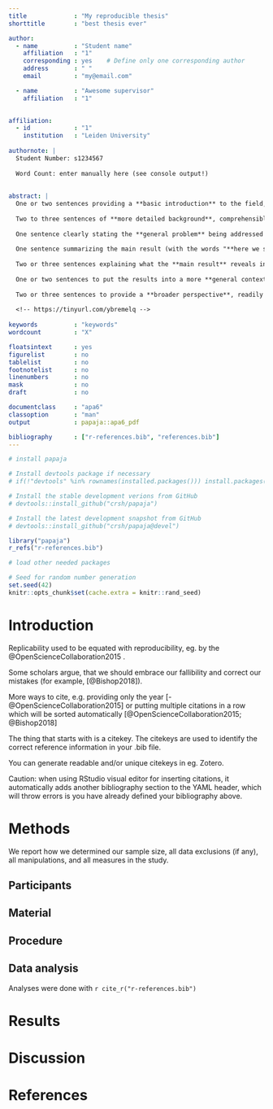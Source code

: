 ```yaml
---
title             : "My reproducible thesis"
shorttitle        : "best thesis ever"

author: 
  - name          : "Student name"
    affiliation   : "1"
    corresponding : yes    # Define only one corresponding author
    address       : " "
    email         : "my@email.com"

  - name          : "Awesome supervisor"
    affiliation   : "1"

 
affiliation:
  - id            : "1"
    institution   : "Leiden University"
 
authornote: |
  Student Number: s1234567
  
  Word Count: enter manually here (see console output!)
  
  
abstract: |
  One or two sentences providing a **basic introduction** to the field,  comprehensible to a scientist in any discipline.
  
  Two to three sentences of **more detailed background**, comprehensible  to scientists in related disciplines.
  
  One sentence clearly stating the **general problem** being addressed by  this particular study.
  
  One sentence summarizing the main result (with the words "**here we show**" or their equivalent).
  
  Two or three sentences explaining what the **main result** reveals in direct comparison to what was thought to be the case previously, or how the  main result adds to previous knowledge.
  
  One or two sentences to put the results into a more **general context**.
  
  Two or three sentences to provide a **broader perspective**, readily comprehensible to a scientist in any discipline.
  
  <!-- https://tinyurl.com/ybremelq -->
  
keywords          : "keywords"
wordcount         : "X"

floatsintext      : yes
figurelist        : no
tablelist         : no
footnotelist      : no
linenumbers       : no
mask              : no
draft             : no

documentclass     : "apa6"
classoption       : "man"
output            : papaja::apa6_pdf

bibliography      : ["r-references.bib", "references.bib"]
---
```


```r

# install papaja 

# Install devtools package if necessary
# if(!"devtools" %in% rownames(installed.packages())) install.packages("devtools")

# Install the stable development verions from GitHub
# devtools::install_github("crsh/papaja")

# Install the latest development snapshot from GitHub
# devtools::install_github("crsh/papaja@devel")

library("papaja")
r_refs("r-references.bib")

# load other needed packages

```

```r
# Seed for random number generation
set.seed(42)
knitr::opts_chunk$set(cache.extra = knitr::rand_seed)
```

# Introduction

Replicability used to be equated with reproducibility, eg. by the @OpenScienceCollaboration2015 . <!--- in-text citation--->

Some scholars argue, that we should embrace our fallibility and correct our mistakes (for example, [@Bishop2018]). <!--- citation in parantheses --->

More ways to cite, e.g. providing only the year [-@OpenScienceCollaboration2015] or putting multiple citations in a row which will be sorted automatically [@OpenScienceCollaboration2015; @Bishop2018]

The thing that starts with is a citekey. The citekeys are used to identify the correct reference information in your .bib file.

You can generate readable and/or unique citekeys in eg. Zotero.

Caution: when using RStudio visual editor for inserting citations, it automatically adds another bibliography section to the YAML header, which will throw errors is you have already defined your bibliography above.

# Methods

We report how we determined our sample size, all data exclusions (if any), all manipulations, and all measures in the study. <!-- 21-word solution (Simmons, Nelson & Simonsohn, 2012; retrieved from http://ssrn.com/abstract=2160588) -->

## Participants

## Material

## Procedure

## Data analysis

Analyses were done with `r cite_r("r-references.bib")`

# Results

# Discussion

\newpage

# References

```{=tex}
\begingroup
\setlength{\parindent}{-0.5in}
\setlength{\leftskip}{0.5in}
```
::: {#refs custom-style="Bibliography"}
:::

\endgroup
